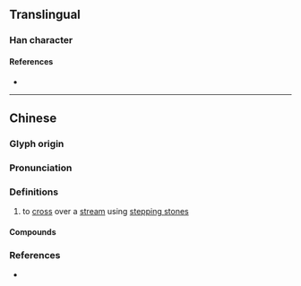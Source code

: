 {{character info/new}}
==Translingual==

===Han character===
{{Han char|rn=85|rad=水|as=15|sn=18|four=31127|canj=EMTB|ids=⿰氵厲}}

====References====
* {{Han ref|kx=0658.120|dkj=18569|dj=1068.130|hdz=31767.030|uh=6FFF|ud=28671|bh=EFF2|bd=61426}}

----

==Chinese==
{{zh-forms|s=𪵱|alt=砅}}

===Glyph origin===
{{Han etym}}

===Pronunciation===
{{zh-pron
|m=lì
|c=lai6
|mc=y
|oc=y
|cat=v
}}

===Definitions===
{{zh-hanzi}}

# to [[cross]] over a [[stream]] using [[stepping stone]]s

====Compounds====
{{zh-der|槌骨濿髓}}

===References===
* {{R:twedu|B02329}}